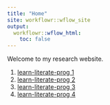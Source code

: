 ```yaml
---
title: "Home"
site: workflowr::wflow_site
output:
  workflowr::wflow_html:
    toc: false
---
```


Welcome to my research website.

1. [learn-literate-prog 1](learn-literate-prog.html)
1. [learn-literate-prog 2](learn-literate-prog-2.html)
1. [learn-literate-prog 3](learn-literate-prog-3.html)
1. [learn-literate-prog 4](learn-literate-prog-4.html)
